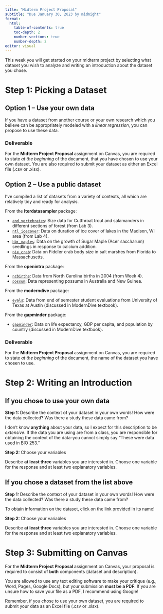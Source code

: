 ```yaml
---
title: "Midterm Project Proposal"
subtitle: "Due January 30, 2023 by midnight"
format: 
  html:
    table-of-contents: true
    toc-depth: 2
    number-sections: true
    number-depth: 2
editor: visual
---
```


This week you will get started on your midterm project by selecting what dataset you wish to analyze and writing an introduction about the dataset you chose.

# Step 1: Picking a Dataset

## Option 1 -- Use your own data

If you have a dataset from another course or your own research which you believe can be appropriately modeled with a *linear regression*, you can propose to use these data.

### Deliverable

For the **Midterm Project Proposal** assignment on Canvas, you are required to state *at the beginning* of the document, that you have chosen to use your own dataset. You are also required to submit your dataset as either an Excel file (.csv or .xlsx).

## Option 2 -- Use a public dataset

I've compiled a list of datasets from a variety of contexts, all which are relatively tidy and ready for analysis.

From the **lterdatasampler** package:

-   [`and_vertebrates`](https://lter.github.io/lterdatasampler/articles/and_vertebrates_vignette.html): Size data for Cutthroat trout and salamanders in different sections of forest (from Lab 3).
-   [`ntl_icecover`](https://lter.github.io/lterdatasampler/articles/ntl_icecover_vignette.html): Data on duration of ice cover of lakes in the Madison, WI area (from Lab 4).
-   [`hbr_maples`](https://lter.github.io/lterdatasampler/articles/hbr_maples_vignette.html): Data on the growth of Sugar Maple (Acer saccharum) seedlings in response to calcium addition.
-   [`pie_crab`](https://lter.github.io/lterdatasampler/articles/pie_crab_vignette.html): Data on Fiddler crab body size in salt marshes from Florida to Massachusetts.

From the **openintro** package:

-   [`ncbirths`](https://www.openintro.org/data/index.php?data=ncbirths): Data from North Carolina births in 2004 (from Week 4).
-   [`possum`](https://www.openintro.org/data/index.php?data=possum): Data representing possums in Australia and New Guinea.

From the **moderndive** package:

-   [`evals`](https://moderndive.github.io/moderndive/reference/evals.html): Data from end of semester student evaluations from University of Texas at Austin (discussed in ModernDive textbook).

From the **gapminder** package:

-   [`gapminder`](https://cran.r-project.org/web/packages/gapminder/readme/README.html): Data on life expectancy, GDP per capita, and population by country (discussed in ModernDive textbook).

### Deliverable

For the **Midterm Project Proposal** assignment on Canvas, you are required to state *at the beginning* of the document, the name of the dataset you have chosen to use.

# Step 2: Writing an Introduction

## If you chose to use your own data

**Step 1:** Describe the context of your dataset in your own words! How were the data collected? Was there a study these data came from?

I don't know **anything** about your data, so I expect for this description to be *extensive*. If the data you are using are from a class, you are responsible for obtaining the context of the data--you cannot simply say "These were data used in BIO 253."

**Step 2:** Choose your variables

Describe **at least three** variables you are interested in. Choose one variable for the response and at least two explanatory variables.

## If you chose a dataset from the list above

**Step 1:** Describe the context of your dataset in your own words! How were the data collected? Was there a study these data came from?

::: callout-tip
To obtain information on the dataset, click on the link provided in its name!
:::

**Step 2:** Choose your variables

Describe **at least three** variables you are interested in. Choose one variable for the response and at least two explanatory variables.

# Step 3: Submitting on Canvas

For the **Midterm Project Proposal** assignment on Canvas, your proposal is required to consist of **both** components (dataset and description).

You are allowed to use any text editing software to make your critique (e.g., Word, Pages, Google Docs), but your submission **must be a PDF**. If you are unsure how to save your file as a PDF, I recommend using Google!

::: callout-caution
Remember, if you chose to use your own dataset, you are required to submit your data as an Excel file (.csv or .xlsx).
:::
